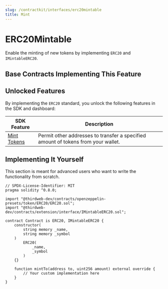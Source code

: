 ```yaml
---
slug: /contractkit/interfaces/erc20mintable
title: Mint
---
```



# ERC20Mintable

Enable the minting of new tokens by implementing `ERC20` and `IMintableERC20`.

<ViewContractCodeButton
  link="https://github.com/thirdweb-dev/contracts/blob/main/contracts/extension/interface/IMintableERC20.sol"
  name="ERC20"
  isInterface={true}
/>

## Base Contracts Implementing This Feature

<div className="row" style={{ marginBottom: 24 }}>
  <div className="col col--6" style={{ padding: 8 }}>
    <QuickstartCard
      name="ERC20 Base"
      link="/contractkit/base-contracts/erc-20/erc20base"
      image="/assets/icons/general.png"
    />
  </div>
  <div className="col col--6" style={{ padding: 8 }}>
    <QuickstartCard
      name="ERC20 Vote"
      link="/contractkit/base-contracts/erc-20/erc20vote"
      image="/assets/icons/general.png"
    />
  </div>
  <div className="col col--6" style={{ padding: 8 }}>
    <QuickstartCard
      name="ERC20 Signature Mint"
      link="/contractkit/base-contracts/erc-20/erc20signaturemint"
      image="/assets/icons/general.png"
    />
  </div>
  <div className="col col--6" style={{ padding: 8 }}>
    <QuickstartCard
      name="ERC20 Vote Signature Mint"
      link="/contractkit/base-contracts/erc-20/erc20signaturemint-vote"
      image="/assets/icons/general.png"
    />
  </div>
</div>

## Unlocked Features

By implementing the `ERC20` standard, you unlock the following features in the SDK and dashboard:

| SDK Feature                                                         | Description                                                                       |
| ------------------------------------------------------------------- | --------------------------------------------------------------------------------- |
| [Mint Tokens](/sdk/interacting-with-contracts/erc721/erc20mintable) | Permit other addresses to transfer a specified amount of tokens from your wallet. |

## Implementing It Yourself

This section is meant for advanced users who want to write the functionality from scratch.

```solidity
// SPDX-License-Identifier: MIT
pragma solidity ^0.8.0;

import "@thirdweb-dev/contracts/openzeppelin-presets/token/ERC20/ERC20.sol";
import "@thirdweb-dev/contracts/extension/interface/IMintableERC20.sol";

contract Contract is ERC20, IMintableERC20 {
    constructor(
        string memory _name,
        string memory _symbol
    )
        ERC20(
            _name,
            _symbol
        )
    {}

    function mintTo(address to, uint256 amount) external override {
        // Your custom implementation here
    }
}
```
